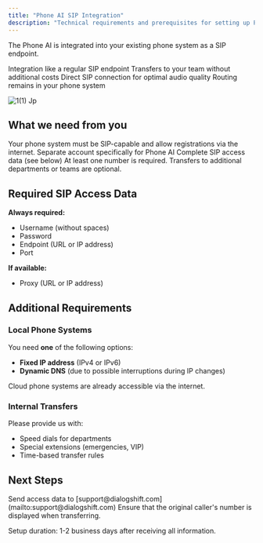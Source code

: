 ```yaml
---
title: "Phone AI SIP Integration"
description: "Technical requirements and prerequisites for setting up Phone AI as a SIP phone"
---
```


The Phone AI is integrated into your existing phone system as a SIP endpoint.

<CardGroup cols={2}>
  <Card title="Seamless Integration" icon="plug">
    Integration like a regular SIP endpoint
  </Card>
  <Card title="Free Transfers" icon="phone-arrow-right">
    Transfers to your team without additional costs
  </Card>
  <Card title="Best Voice Quality" icon="microphone">
    Direct SIP connection for optimal audio quality
  </Card>
  <Card title="Full Control" icon="sliders">
    Routing remains in your phone system
  </Card>
</CardGroup>

![1(1) Jp](/images/1\(1\).jpg)

## What we need from you

<Note>
  Your phone system must be SIP-capable and allow registrations via the internet.
</Note>

<Steps>
  <Step title="Set up SIP account">
    Separate account specifically for Phone AI
  </Step>
  <Step title="Provide access data">
    Complete SIP access data (see below)
  </Step>
  <Step title="Internal speed dials">
    At least one number is required. Transfers to additional departments or teams are optional.
  </Step>
</Steps>

## Required SIP Access Data

**Always required:**

- Username (without spaces)
- Password
- Endpoint (URL or IP address)
- Port

**If available:**

- Proxy (URL or IP address)

## Additional Requirements

### Local Phone Systems

You need **one** of the following options:

- **Fixed IP address** (IPv4 or IPv6)
- **Dynamic DNS** (due to possible interruptions during IP changes)

<Info>
  Cloud phone systems are already accessible via the internet.
</Info>

### Internal Transfers

Please provide us with:

- Speed dials for departments
- Special extensions (emergencies, VIP)
- Time-based transfer rules

## Next Steps

<CardGroup cols={2}>
  <Card title="Contact us" icon="envelope" href="mailto:support@dialogshift.com">
    Send access data to [support@dialogshift.com](mailto:support@dialogshift.com)
  </Card>
  <Card title="Configure transfers" icon="phone-arrow-right" href="/en/phone-ai/pbx-configuration">
    Ensure that the original caller's number is displayed when transferring.
  </Card>
</CardGroup>

Setup duration: 1-2 business days after receiving all information. 